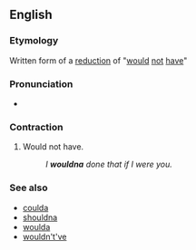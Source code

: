 ==English==

===Etymology===
Written form of a [[w:reduction (linguistics)|reduction]] of "[[would]] [[not]] [[have]]"

===Pronunciation===
* {{IPA|/ˈwʊdnə/}}

===Contraction===
{{en-cont}}

# {{colloquial}} Would not have.
#: ''I '''wouldna''' done that if I were you.''

===See also===
* [[coulda]]
* [[shouldna]]
* [[woulda]]
* [[wouldn't've]]